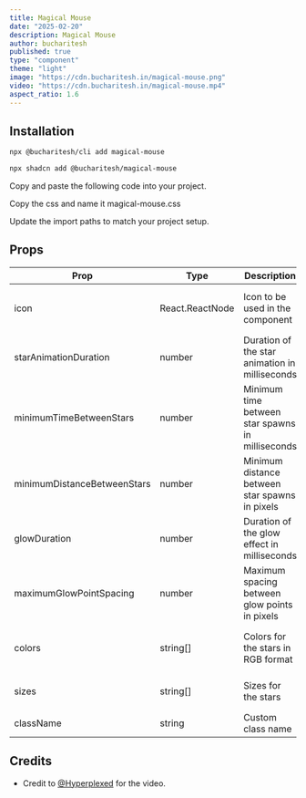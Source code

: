 ```yaml
---
title: Magical Mouse
date: "2025-02-20"
description: Magical Mouse
author: bucharitesh
published: true
type: "component"
theme: "light"
image: "https://cdn.bucharitesh.in/magical-mouse.png"
video: "https://cdn.bucharitesh.in/magical-mouse.mp4"
aspect_ratio: 1.6
---
```


<ComponentPreview name="magical-mouse-demo" openInV0Url />

## Installation

<CodeTabs className="gap-0">

<TabsListInstallType />

<TabsContent value="bucharitesh-cli" className="[&>figure]:mb-0">

```bash
npx @bucharitesh/cli add magical-mouse
```

</TabsContent>

<TabsContent value="shadcn-cli" className="[&>figure]:mb-0">

```bash
npx shadcn add @bucharitesh/magical-mouse
```

</TabsContent>

<TabsContent value="manual">

<Steps>

<Step>Copy and paste the following code into your project.</Step>

<ComponentSource 
  name="magical-mouse" 
  title="components/magical-mouse.tsx"
  showLineNumbers 
/>

<Step>Copy the css and name it magical-mouse.css</Step>

<ComponentCSS 
  name="magical-mouse" 
  title="components/magical-mouse.css"
  showLineNumbers 
/>

<Step>Update the import paths to match your project setup.</Step>

</Steps>

</TabsContent>

</CodeTabs>

## Props

| Prop                        | Type            | Description                                      | Default                        |
| --------------------------- | --------------- | ------------------------------------------------ | -----------------------------  |
| icon                        | React.ReactNode | Icon to be used in the component                 | Sparkle from lucide-react      |
| starAnimationDuration       | number          | Duration of the star animation in milliseconds   | 1500                           |
| minimumTimeBetweenStars     | number          | Minimum time between star spawns in milliseconds | 250                            |
| minimumDistanceBetweenStars | number          | Minimum distance between star spawns in pixels   | 75                             |
| glowDuration                | number          | Duration of the glow effect in milliseconds      | 75                             |
| maximumGlowPointSpacing     | number          | Maximum spacing between glow points in pixels    | 10                             |
| colors                      | string[]        | Colors for the stars in RGB format               | ["249 146 253", "252 254 255"] |
| sizes                       | string[]        | Sizes for the stars                              | ["1.4rem", "1rem", "0.6rem"]   |
| className                   | string          | Custom class name                                | ""                             |

## Credits

- Credit to [@Hyperplexed](https://youtu.be/G9207EJySaA?si=SkJAYhfNCvxMcYWr) for the video.
